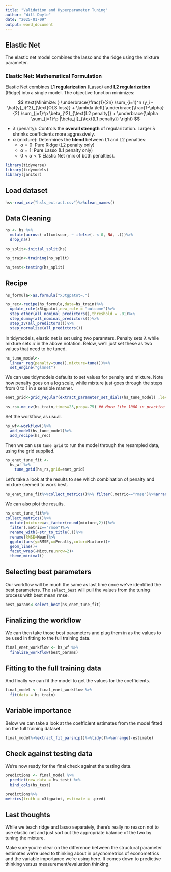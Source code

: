 ```yaml
---
title: "Validation and Hyperparameter Tuning"
author: "Will Doyle"
date: "2025-01-09"
output: word_document
---
```


## Elastic Net

The elastic net model combines the lasso and the ridge using the mixture parameter.

### Elastic Net: Mathematical Formulation

Elastic Net combines **L1 regularization** (Lasso) and **L2 regularization** (Ridge) into a single model. The objective function minimizes:

$$
\text{Minimize: } \underbrace{\frac{1}{2n} \sum_{i=1}^n (y_i - \hat{y}_i)^2}_{\text{OLS loss}} + \lambda \left( \underbrace{\frac{1-\alpha}{2} \sum_{j=1}^p \beta_j^2}_{\text{L2 penalty}} + \underbrace{\alpha \sum_{j=1}^p |\beta_j|}_{\text{L1 penalty}} \right)
$$

-   $\lambda$ (penalty): Controls the **overall strength** of regularization. Larger $\lambda$ shrinks coefficients more aggressively.
-   $\alpha$ (mixture): Determines the **blend** between L1 and L2 penalties:
    -   $\alpha = 0$: Pure Ridge (L2 penalty only)
    -   $\alpha = 1$: Pure Lasso (L1 penalty only)
    -   $0 < \alpha < 1$: Elastic Net (mix of both penalties).

```r
library(tidyverse)
library(tidymodels)
library(janitor)
```

## Load dataset

```r
hs<-read_csv("hsls_extract.csv")%>%clean_names()
```

## Data Cleaning

```r
hs <- hs %>%
  mutate(across(-x1txmtscor, ~ ifelse(. < 0, NA, .)))%>%
  drop_na()
```

```r
hs_split<-initial_split(hs)

hs_train<-training(hs_split)

hs_test<-testing(hs_split)
```

## Recipe

```r
hs_formula<-as.formula("x3tgpatot~.")

hs_rec<-recipe(hs_formula,data=hs_train)%>%
  update_role(x3tgpatot,new_role = "outcome")%>%
  step_other(all_nominal_predictors(),threshold = .01)%>%
  step_dummy(all_nominal_predictors())%>%
  step_zv(all_predictors())%>%
  step_normalize(all_predictors())
```

In tidymodels, elastic net is set using two paramters. Penalty sets $\lambda$ while mixture sets $\alpha$ in the above notation. Below, we'll just set these as two values that need to be tuned.

```r
hs_tune_model<- 
  linear_reg(penalty=tune(),mixture=tune())%>% 
  set_engine("glmnet")
```

We can use tidymodels defaults to set values for penalty and mixture. Note how penalty goes on a log scale, while mixture just goes through the steps from 0 to 1 in a sensible manner.

```r
enet_grid<-grid_regular(extract_parameter_set_dials(hs_tune_model) ,levels=10)
```

```r
hs_rs<-mc_cv(hs_train,times=25,prop=.75) ## More like 1000 in practice
```

Set the workflow, as usual.

```r
hs_wf<-workflow()%>%
  add_model(hs_tune_model)%>%
  add_recipe(hs_rec)
```

Then we can use `tune_grid` to run the model through the resampled data, using the grid supplied.

```r
hs_enet_tune_fit <- 
  hs_wf %>%
    tune_grid(hs_rs,grid=enet_grid)
```

Let's take a look at the results to see which combination of penalty and mixture seemed to work best.

```r
hs_enet_tune_fit%>%collect_metrics()%>% filter(.metric=="rmse")%>%arrange(mean)
```

We can also plot the results.

```r
hs_enet_tune_fit%>%
collect_metrics()%>%
  mutate(mixture=as_factor(round(mixture,2)))%>%
  filter(.metric=="rmse")%>%
  rename_with(~str_to_title(.))%>%
  rename(RMSE=Mean)%>%
  ggplot(aes(y=RMSE,x=Penalty,color=Mixture))+
  geom_line()+
  facet_wrap(~Mixture,nrow=2)+
  theme_minimal()
```

## Selecting best parameters

Our workflow will be much the same as last time once we've identified the best parameters. The `select_best` will pull the values from the tuning process with best mean rmse.

```r
best_params<-select_best(hs_enet_tune_fit)
```

## Finalizing the workflow

We can then take those best parameters and plug them in as the values to be used in fitting to the full training data.

```r
final_enet_workflow <- hs_wf %>%
  finalize_workflow(best_params)
```

## Fitting to the full training data

And finally we can fit the model to get the values for the coefficients.

```r
final_model <- final_enet_workflow %>%
  fit(data = hs_train)
```

## Variable importance

Below we can take a look at the coefficient estimates from the model fitted on the full training dataset.

```r
final_model%>%extract_fit_parsnip()%>%tidy()%>%arrange(-estimate)
```

## Check against testing data

We're now ready for the final check against the testing data.

```r
predictions <- final_model %>%
  predict(new_data = hs_test) %>% 
  bind_cols(hs_test) 
```

```r
predictions%>%  
metrics(truth = x3tgpatot, estimate = .pred)
```

## Last thoughts

While we teach ridge and lasso separately, there's really no reason not to use elastic net and just sort out the appropriate balance of the two by tuning the mixture.

Make sure you're clear on the difference between the structural parameter estimates we're used to thinking about in psychometrics of econometrics and the variable importance we're using here. It comes down to predictive thinking versus measurement/evaluation thinking.
